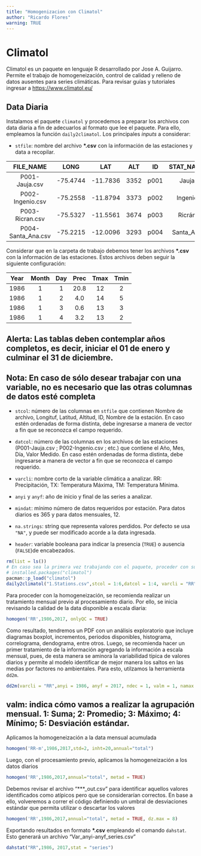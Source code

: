 ```yaml
---
title: "Homogenizacion con Climatol"
author: "Ricardo Flores"
warning: TRUE
---
```


# Climatol

Climatol es un paquete en lenguaje R desarrollado por Jose A. Guijarro. Permite el trabajo de homogeneización, control de calidad y relleno de datos ausentes para series climáticas. Para revisar guías y tutoriales ingresar a <https://www.climatol.eu/>

## Data Diaria

Instalamos el paquete `climatol` y procedemos a preparar los archivos con data diaria a fin de adecuarlos al formato que lee el paquete. Para ello, empleamos la función `daily2climatol`. Los principales *inputs* a considerar:

-   `stfile`: nombre del archivo **\*.csv** con la información de las estaciones y data a recopilar.

|     FILE_NAME      |   LONG   |   LAT    | ALT  |  ID  | STAT_NAME |
|:------------------:|:--------:|:--------:|:----:|:----:|:---------:|
|   P001-Jauja.csv   | -75.4744 | -11.7836 | 3352 | p001 |   Jauja   |
|  P002-Ingenio.csv  | -75.2558 | -11.8794 | 3373 | p002 |  Ingenio  |
|  P003-Ricran.csv   | -75.5327 | -11.5561 | 3674 | p003 |  Ricrán   |
| P004-Santa_Ana.csv | -75.2215 | -12.0096 | 3293 | p004 | Santa_Ana |

Considerar que en la carpeta de trabajo debemos tener los archivos **\*.csv** con la información de las estaciones. Estos archivos deben seguir la siguiente configuración:

| Year | Month | Day | Prec | Tmax | Tmin |
|:----:|:-----:|:---:|:----:|:----:|:----:|
| 1986 |   1   |  1  | 20.8 |  12  |  2   |
| 1986 |   1   |  2  | 4.0  |  14  |  5   |
| 1986 |   1   |  3  | 0.6  |  13  |  3   |
| 1986 |   1   |  4  | 3.2  |  13  |  2   |

::: callout-warning
## Alerta: Las tablas deben contemplar años completos, es decir, iniciar el 01 de enero y culminar el 31 de diciembre.
:::

::: callout-note
## Nota: En caso de sólo desear trabajar con una variable, no es necesario que las otras columnas de datos esté completa
:::

-   `stcol`: número de las columnas en `stfile` que contienen Nombre de archivo, Longituf, Latitud, Altitud, ID, Nombre de la estación. En caso estén ordenadas de forma distinta, debe ingresarse a manera de vector a fin que se reconozca el campo requerido.

-   `datcol`: número de las columnas en los archivos de las estaciones (P001-Jauja.csv ; P002-Ingenio.csv ; etc.) que contiene el Año, Mes, Día, Valor Medido. En caso estén ordenadas de forma distinta, debe ingresarse a manera de vector a fin que se reconozca el campo requerido.

-   `varcli`: nombre corto de la variable climática a analizar. RR: Precipitación, TX: Temperatura Máxima, TM: Temperatura Mínima.

-   `anyi` y `anyf`: año de inicio y final de las series a analizar.

-   `mindat`: mínimo número de datos requeridos por estación. Para datos diarios es 365 y para datos mensuales, 12.

-   `na.strings`: string que representa valores perdidos. Por defecto se usa `"NA"`, y puede ser modificado acorde a la data ingresada.

-   `header`: variable booleana para indicar la presencia (`TRUE`) o ausencia (`FALSE`)de encabezados.

```r
rm(list = ls())
# En caso sea la primera vez trabajando con el paquete, proceder con su instalación
# installed.packages("climatol")
pacman::p_load("climatol")
daily2climatol("1.Stations.csv",stcol = 1:6,datcol = 1:4, varcli = "RR", anyi = 1986, anyf = 2017, mindat = 365, sep = ",", dec = ".", na.strings = "NA", header = TRUE)
```

Para proceder con la homogeneización, se recomienda realizar un tratamiento mensual previo al procesamiento diario. Por ello, se inicia revisando la calidad de la data disponible a escala diaria:

```r
homogen('RR',1986,2017, onlyQC = TRUE)
```

Como resultado, tendremos un PDF con un análisis exploratorio que incluye diagramas boxplot, incrementos, periodos disponibles, histograma, correlograma, dendograma, entre otros. Luego, se recomienda hacer un primer tratamiento de la información agregando la información a escala mensual, pues, de esta manera se aminora la variabilidad típica de valores diarios y permite al modelo identificar de mejor manera los saltos en las medias por factores no ambientales. Para esto, utilzamos la herramienta `dd2m`.

```r
dd2m(varcli = "RR",anyi = 1986, anyf = 2017, ndec = 1, valm = 1, namax = 30, na.strings="NA") 
```

::: callout-important
## valm: indica cómo vamos a realizar la agrupación mensual. 1: Suma; 2: Promedio; 3: Máximo; 4: Mínimo; 5: Desviación estándar.
:::

Aplicamos la homogeneización a la data mensual acumulada

```r
homogen('RR-m',1986,2017,std=2, inht=20,annual="total")
```

Luego, con el procesamiento previo, aplicamos la homogeneización a los datos diarios

```r
homogen('RR',1986,2017,annual="total", metad = TRUE)
```

Debemos revisar el archivo "\*\*\*\_out.csv" para identificar aquellos valores identificados como atípicos pero que se considerarían correctos. En base a ello, volveremos a correr el código definiendo un umbral de desviaciones estándar que permita utilizar o descartar los valores

```r
homogen('RR',1986,2017,annual="total", metad = TRUE, dz.max = 8)
```

Exportando resultados en formato **\*.csv** empleando el comando `dahstat`. Esto generará un archivo "Var_anyi-anyf_series.csv"

```r
dahstat("RR",1986, 2017,stat = "series")
```
